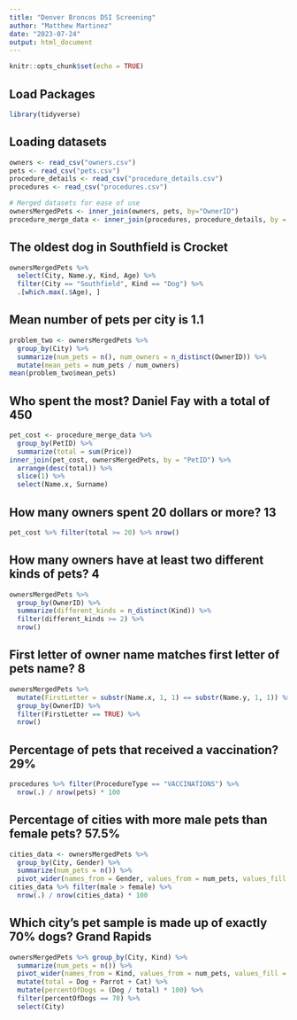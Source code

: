 ---
title: "Denver Broncos DSI Screening"
author: "Matthew Martinez"
date: "2023-07-24"
output: html_document
---

```{r setup, include=FALSE}
knitr::opts_chunk$set(echo = TRUE)
```

## Load Packages
```{r Packages, warning=FALSE, message=FALSE}
library(tidyverse)
```

## Loading datasets
```{r Datasets, message=FALSE}
owners <- read_csv("owners.csv")
pets <- read_csv("pets.csv")
procedure_details <- read_csv("procedure_details.csv")
procedures <- read_csv("procedures.csv")

# Merged datasets for ease of use
ownersMergedPets <- inner_join(owners, pets, by="OwnerID")
procedure_merge_data <- inner_join(procedures, procedure_details, by = c("ProcedureType", "ProcedureSubCode"))
```

## The oldest dog in Southfield is Crocket
```{r One}
ownersMergedPets %>%
  select(City, Name.y, Kind, Age) %>%
  filter(City == "Southfield", Kind == "Dog") %>%
  .[which.max(.$Age), ]
```

## Mean number of pets per city is 1.1
```{r Two}
problem_two <- ownersMergedPets %>%
  group_by(City) %>%
  summarize(num_pets = n(), num_owners = n_distinct(OwnerID)) %>%
  mutate(mean_pets = num_pets / num_owners)
mean(problem_two$mean_pets)
```

## Who spent the most? Daniel Fay with a total of 450
```{r Three}
pet_cost <- procedure_merge_data %>%
  group_by(PetID) %>%
  summarize(total = sum(Price))
inner_join(pet_cost, ownersMergedPets, by = "PetID") %>%
  arrange(desc(total)) %>%
  slice(1) %>%
  select(Name.x, Surname)
```

## How many owners spent 20 dollars or more? 13
```{r Four} 
pet_cost %>% filter(total >= 20) %>% nrow()
```

## How many owners have at least two different kinds of pets? 4
```{r Five}
ownersMergedPets %>%
  group_by(OwnerID) %>%
  summarize(different_kinds = n_distinct(Kind)) %>%
  filter(different_kinds >= 2) %>%
  nrow()
```

## First letter of owner name matches first letter of pets name? 8
```{r Six}
ownersMergedPets %>%
  mutate(FirstLetter = substr(Name.x, 1, 1) == substr(Name.y, 1, 1)) %>%
  group_by(OwnerID) %>%
  filter(FirstLetter == TRUE) %>%
  nrow()
```

## Percentage of pets that received a vaccination? 29%
```{r Seven}
procedures %>% filter(ProcedureType == "VACCINATIONS") %>%
  nrow(.) / nrow(pets) * 100
```

## Percentage of cities with more male pets than female pets? 57.5%
```{r Eight}
cities_data <- ownersMergedPets %>%
  group_by(City, Gender) %>%
  summarize(num_pets = n()) %>%
  pivot_wider(names_from = Gender, values_from = num_pets, values_fill = 0)
cities_data %>% filter(male > female) %>%
  nrow(.) / nrow(cities_data) * 100
```

## Which city's pet sample is made up of exactly 70% dogs? Grand Rapids
```{r Nine}
ownersMergedPets %>% group_by(City, Kind) %>%
  summarize(num_pets = n()) %>%
  pivot_wider(names_from = Kind, values_from = num_pets, values_fill = 0) %>%
  mutate(total = Dog + Parrot + Cat) %>%
  mutate(percentOfDogs = (Dog / total) * 100) %>%
  filter(percentOfDogs == 70) %>%
  select(City)
```